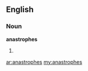 ==English==

===Noun===
'''anastrophes'''

# {{plural of|[[anastrophe]]}}

[[ar:anastrophes]]
[[my:anastrophes]]